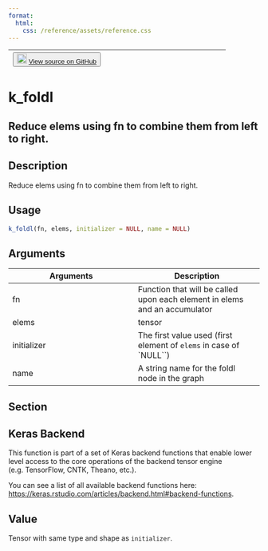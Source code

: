 ```yaml
---
format:
  html:
    css: /reference/assets/reference.css
---
```


| <button class="button"> ![](/reference/assets/GitHub-Mark-32px.png){width="20"} [View source on GitHub](https://github.com/rstudio/keras//blob/main/R/backend.R#L1013) </button> |
|:------------------------------:|:--------------------------------------:|

# k_foldl

## Reduce elems using fn to combine them from left to right.

## Description
Reduce elems using fn to combine them from left to right. 


## Usage
```r
k_foldl(fn, elems, initializer = NULL, name = NULL) 
```

## Arguments
|Arguments|Description|
|---|---|
| fn | Function that will be called upon each element in elems and an accumulator |
| elems | tensor |
| initializer | The first value used (first element of `elems` in case of `NULL``) |
| name | A string name for the foldl node in the graph |


## Section

## Keras Backend

This function is part of a set of Keras backend functions that enable lower level access to the core operations of the backend tensor engine (e.g. TensorFlow, CNTK, Theano, etc.). 

You can see a list of all available backend functions here: [https://keras.rstudio.com/articles/backend.html#backend-functions](https://keras.rstudio.com/articles/backend.html#backend-functions). 

## Value
Tensor with same type and shape as `initializer`. 




